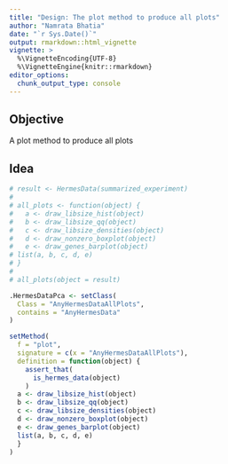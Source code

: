 ```yaml
---
title: "Design: The plot method to produce all plots"
author: "Namrata Bhatia"
date: "`r Sys.Date()`"
output: rmarkdown::html_vignette
vignette: >
  %\VignetteEncoding{UTF-8}
  %\VignetteEngine{knitr::rmarkdown}
editor_options: 
  chunk_output_type: console
---
```


## Objective

A plot method to produce all plots

## Idea

```r
# result <- HermesData(summarized_experiment)
# 
# all_plots <- function(object) {
#   a <- draw_libsize_hist(object)
#   b <- draw_libsize_qq(object)
#   c <- draw_libsize_densities(object)
#   d <- draw_nonzero_boxplot(object)
#   e <- draw_genes_barplot(object)
# list(a, b, c, d, e)
# }
# 
# all_plots(object = result)

.HermesDataPca <- setClass(
  Class = "AnyHermesDataAllPlots",
  contains = "AnyHermesData"
)

setMethod(
  f = "plot",
  signature = c(x = "AnyHermesDataAllPlots"),
  definition = function(object) {
    assert_that(
      is_hermes_data(object)
    )
  a <- draw_libsize_hist(object)
  b <- draw_libsize_qq(object)
  c <- draw_libsize_densities(object)
  d <- draw_nonzero_boxplot(object)
  e <- draw_genes_barplot(object)
  list(a, b, c, d, e)
  }
)
```